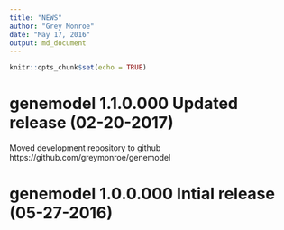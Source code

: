 ```yaml
---
title: "NEWS"
author: "Grey Monroe"
date: "May 17, 2016"
output: md_document
---
```


```r
knitr::opts_chunk$set(echo = TRUE)
```
# genemodel 1.1.0.000 Updated release (02-20-2017)
Moved development repository to github 
https://github.com/greymonroe/genemodel

# genemodel 1.0.0.000 Intial release (05-27-2016)
